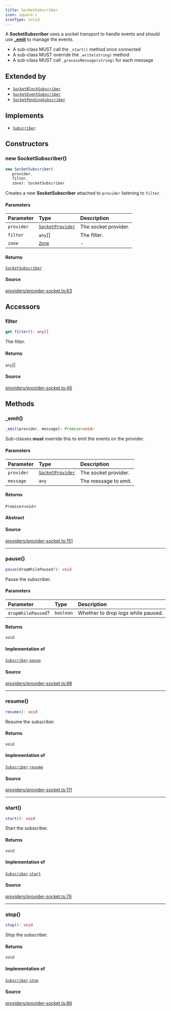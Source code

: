 ```yaml
---
title: SocketSubscriber
icon: square-c
iconType: solid
---
```


A **SocketSubscriber** uses a socket transport to handle events and should use
[**_emit**](/sdk/content/classes/SocketSubscriber#_emit) to manage the events.

- A sub-class MUST call the `_start()` method once connected
- A sub-class MUST override the `_write(string)` method
- A sub-class MUST call `_processMessage(string)` for each message

## Extended by

- [`SocketBlockSubscriber`](/sdk/content/classes/SocketBlockSubscriber)
- [`SocketEventSubscriber`](/sdk/content/classes/SocketEventSubscriber)
- [`SocketPendingSubscriber`](/sdk/content/classes/SocketPendingSubscriber)

## Implements

- [`Subscriber`](/sdk/content/interfaces/Subscriber)

## Constructors

### new SocketSubscriber()

```ts
new SocketSubscriber(
   provider, 
   filter, 
   zone): SocketSubscriber
```

Creates a new **SocketSubscriber** attached to `provider` listening to `filter`.

#### Parameters

| Parameter | Type | Description |
| :------ | :------ | :------ |
| `provider` | [`SocketProvider`](/sdk/content/classes/SocketProvider) | The socket provider. |
| `filter` | `any`[] | The filter. |
| `zone` | [`Zone`](/sdk/content/enumerations/Zone) | - |

#### Returns

[`SocketSubscriber`](/sdk/content/classes/SocketSubscriber)

#### Source

[providers/provider-socket.ts:63](https://github.com/dominant-strategies/quais.js/blob/f2011176222a6c0c5640e35f5ebc39b662373b76/src/providers/provider-socket.ts#L63)

## Accessors

### filter

```ts
get filter(): any[]
```

The filter.

#### Returns

`any`[]

#### Source

[providers/provider-socket.ts:46](https://github.com/dominant-strategies/quais.js/blob/f2011176222a6c0c5640e35f5ebc39b662373b76/src/providers/provider-socket.ts#L46)

## Methods

### \_emit()

```ts
_emit(provider, message): Promise<void>
```

Sub-classes **must** override this to emit the events on the provider.

#### Parameters

| Parameter | Type | Description |
| :------ | :------ | :------ |
| `provider` | [`SocketProvider`](/sdk/content/classes/SocketProvider) | The socket provider. |
| `message` | `any` | The message to emit. |

#### Returns

`Promise`\<`void`\>

#### Abstract

#### Source

[providers/provider-socket.ts:151](https://github.com/dominant-strategies/quais.js/blob/f2011176222a6c0c5640e35f5ebc39b662373b76/src/providers/provider-socket.ts#L151)

***

### pause()

```ts
pause(dropWhilePaused?): void
```

Pause the subscriber.

#### Parameters

| Parameter | Type | Description |
| :------ | :------ | :------ |
| `dropWhilePaused`? | `boolean` | Whether to drop logs while paused. |

#### Returns

`void`

#### Implementation of

[`Subscriber`](/sdk/content/interfaces/Subscriber).[`pause`](/sdk/content/interfaces/Subscriber#pause)

#### Source

[providers/provider-socket.ts:98](https://github.com/dominant-strategies/quais.js/blob/f2011176222a6c0c5640e35f5ebc39b662373b76/src/providers/provider-socket.ts#L98)

***

### resume()

```ts
resume(): void
```

Resume the subscriber.

#### Returns

`void`

#### Implementation of

[`Subscriber`](/sdk/content/interfaces/Subscriber).[`resume`](/sdk/content/interfaces/Subscriber#resume)

#### Source

[providers/provider-socket.ts:111](https://github.com/dominant-strategies/quais.js/blob/f2011176222a6c0c5640e35f5ebc39b662373b76/src/providers/provider-socket.ts#L111)

***

### start()

```ts
start(): void
```

Start the subscriber.

#### Returns

`void`

#### Implementation of

[`Subscriber`](/sdk/content/interfaces/Subscriber).[`start`](/sdk/content/interfaces/Subscriber#start)

#### Source

[providers/provider-socket.ts:76](https://github.com/dominant-strategies/quais.js/blob/f2011176222a6c0c5640e35f5ebc39b662373b76/src/providers/provider-socket.ts#L76)

***

### stop()

```ts
stop(): void
```

Stop the subscriber.

#### Returns

`void`

#### Implementation of

[`Subscriber`](/sdk/content/interfaces/Subscriber).[`stop`](/sdk/content/interfaces/Subscriber#stop)

#### Source

[providers/provider-socket.ts:86](https://github.com/dominant-strategies/quais.js/blob/f2011176222a6c0c5640e35f5ebc39b662373b76/src/providers/provider-socket.ts#L86)
